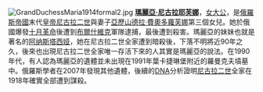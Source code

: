 [[File:GrandDuchessMaria1914formal2.jpg|left]]
'''[[瑪麗亞·尼古拉耶芙娜|瑪麗亞·尼古拉耶芙娜]]'''，[[女大公|女大公]]，是[[俄羅斯帝國|俄羅斯帝國]]末代[[皇帝|皇帝]][[尼古拉二世_(俄罗斯)|尼古拉二世]]與妻子[[亞歷山德拉·費奧多蘿芙娜|亞歷山德拉·費奧多蘿芙娜]]第三個女兒。她於俄國爆發[[十月革命|十月革命]]後遭到[[布爾什維克|布爾什維克]]軍隊逮捕，最後遭到殺害。瑪麗亞的妹妹也就是著名的[[阿纳斯塔西娅·尼古拉耶芙娜·罗曼诺娃|阿纳斯塔西娅]]，她在尼古拉二世全家遭到暗殺後，下落不明將近90年之久，後來也出現尼古拉二世全家唯一存活下來的人其實是瑪麗亞的說法。在1990年代，有人認為瑪麗亞的遺體並未出現在1991年葉卡捷琳堡附近的羅曼克夫墳墓中。俄羅斯學者在2007年發現其他遺體，後續的[[DNA|DNA]]分析證明[[尼古拉二世|尼古拉二世]]全家在1918年確實全部遭到謀殺。